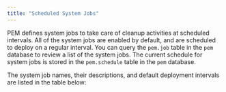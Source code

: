 ```yaml
---
title: "Scheduled System Jobs"
---
```


<div id="pem_scheduled_system_jobs" class="registered_link"></div>


PEM defines system jobs to take care of cleanup activities at scheduled intervals. All of the system jobs are enabled by default, and are scheduled to deploy on a regular interval. You can query the `pem.job` table in the `pem` database to review a list of the system jobs. The current schedule for system jobs is stored in the `pem.schedule` table in the `pem` database.

The system job names, their descriptions, and default deployment intervals are listed in the table below:
